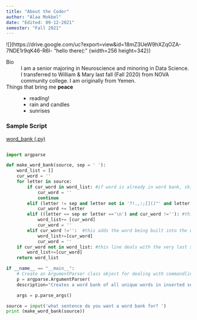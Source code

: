 ```yaml
---
title: "About the Coder"
author: "Alaa Mokbel"
date: "Edited: 09-12-2021"
semester: "Fall 2021"
---
```


![](https://drive.google.com/uc?export=view&id=18mZ3UeW9hXZqOZA-7NDE1r9qK46-R6l- "hello there(:" {width=256 height=342})

Bio
:  I am a senior majoring in Neuroscience and minoring in Data Science. I transferred to William & Mary last fall (Fall 2020) from NOVA community college. I am originally from Yemen. 

Things that bring me **peace**
:   - reading! 
    - rain and candles
    - sunrises

### Sample Script

[word_bank (.py)](scripts/word_bank.py)


```python 

import argparse

def make_word_bank(source, sep = ' '):
    word_list = []
    cur_word = ''
    for letter in source:
        if cur_word in word_list: #if word is already in word bank, skip it
            cur_word = ''
            continue
        elif (letter != sep and letter not in '?!.,:;[]()"' and letter != '\n'): #if the string pulled is not the seperator, punctuations, or a new line, add it
            cur_word += letter
        elif ((letter == sep or letter =='\n') and cur_word !=''): #this line ensures that cur_word is empty when new string is added to it
            word_list+= [cur_word]
            cur_word = ''
        elif cur_word !='':  #this adds the word being built into the word bank
            word_list+=[cur_word]
            cur_word = ''
    if cur_word not in word_list: #this line deals with the very last set of letters the script pulls; if it's not in word bank already, it adds it
        word_list+=[cur_word]
    return word_list

if __name__ == "__main__":
    # Create an ArgumentParser class object for dealing with commandline args
    p = argparse.ArgumentParser(
    description="Creates a word bank of all unique words in inserted sentence.")

    args = p.parse_args()

source = input('what sentence do you want a word bank for? ')
print (make_word_bank(source))

```
